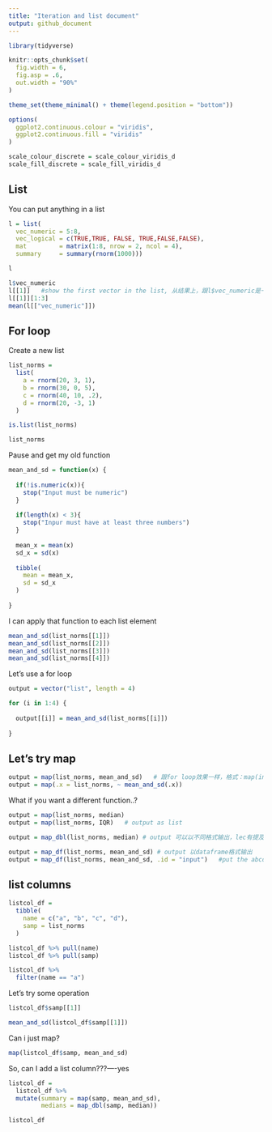 ```yaml
---
title: "Iteration and list document"
output: github_document
---
```


```r
library(tidyverse)

knitr::opts_chunk$set(
  fig.width = 6,
  fig.asp = .6,
  out.width = "90%"
)

theme_set(theme_minimal() + theme(legend.position = "bottom"))

options(
  ggplot2.continuous.colour = "viridis",
  ggplot2.continuous.fill = "viridis"
)

scale_colour_discrete = scale_colour_viridis_d
scale_fill_discrete = scale_fill_viridis_d
```

## List

You can put anything in a list

```r
l = list(
  vec_numeric = 5:8,
  vec_logical = c(TRUE,TRUE, FALSE, TRUE,FALSE,FALSE),
  mat         = matrix(1:8, nrow = 2, ncol = 4),
  summary     = summary(rnorm(1000)))

l
```

```r
l$vec_numeric
l[[1]]   #show the first vector in the list, 从结果上，跟l$vec_numeric是一样的
l[[1]][1:3]
mean(l[["vec_numeric"]])
```

## For loop

Create a new list

```r
list_norms = 
  list(
    a = rnorm(20, 3, 1),
    b = rnorm(30, 0, 5),
    c = rnorm(40, 10, .2),
    d = rnorm(20, -3, 1)
  )

is.list(list_norms)

```

```r
list_norms
```

Pause and get my old function

```r
mean_and_sd = function(x) {
  
  if(!is.numeric(x)){
    stop("Input must be numeric")
  }
  
  if(length(x) < 3){
    stop("Inpur must have at least three numbers")
  }
  
  mean_x = mean(x)
  sd_x = sd(x)
  
  tibble(
    mean = mean_x,
    sd = sd_x
  )
 
}
```

I can apply that function to each list element

```r
mean_and_sd(list_norms[[1]])
mean_and_sd(list_norms[[2]])
mean_and_sd(list_norms[[3]])
mean_and_sd(list_norms[[4]])
```

Let's use a for loop

```r
output = vector("list", length = 4)

for (i in 1:4) {
  
  output[[i]] = mean_and_sd(list_norms[[i]])
  
}
```

## Let's try map

```r
output = map(list_norms, mean_and_sd)   # 跟for loop效果一样，格式：map(input, function)
output = map(.x = list_norms, ~ mean_and_sd(.x))
```

What if you want a different function..?

```r
output = map(list_norms, median)
output = map(list_norms, IQR)   # output as list
```

```r
output = map_dbl(list_norms, median) # output 可以以不同格式输出，lec有提及

```

```r
output = map_df(list_norms, mean_and_sd) # output 以dataframe格式输出
output = map_df(list_norms, mean_and_sd, .id = "input")   #put the abcd names into a column called "input"
```

## list columns

```r
listcol_df = 
  tibble(
    name = c("a", "b", "c", "d"),
    samp = list_norms
  )
```


```r
listcol_df %>% pull(name)
listcol_df %>% pull(samp)

listcol_df %>% 
  filter(name == "a")
```

Let's try some operation

```r
listcol_df$samp[[1]]

mean_and_sd(listcol_df$samp[[1]])
```

Can i just map?

```r
map(listcol_df$samp, mean_and_sd)
```

So, can I add a list column???----yes

```r
listcol_df = 
  listcol_df %>% 
  mutate(summary = map(samp, mean_and_sd),
         medians = map_dbl(samp, median))

listcol_df
```

